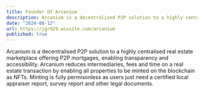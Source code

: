 ```yaml
---
title: Founder Of Arcanium
description: Arcanium is a decentralised P2P solution to a highly centralised real estate marketplace offering P2P mortgages, enabling transparency and accessibility 
date: "2024-08-12"
url: https://jgr929.wixsite.com/arcanium
published: true
---
```




Arcanium is a decentralised P2P solution to a highly centralised real estate marketplace offering P2P mortgages, enabling transparency and accessibility. Arcanium reduces intermediaries, fees and time on a real estate transaction by enabling all properties to be minted on the blockchain as NFTs. Minting is fully permisonless as users just need a certified local appraiser report, survey report and other legal documents. 
